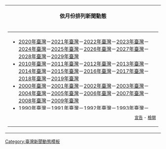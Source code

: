 <div style="align: center">
{| style="width: 100%; margin-top:7px; border:2px solid #cedff2; padding:2px; background-color:#f5faff; margin:auto;"
|- bgcolor="#cedff2"
| align="center" style="font-size:105%; font-weight:bold; padding:5px"|依月份排列新聞動態
|-
| align="center"|
{| style="background-color: transparent"
|-
|<div style = "overflow:scroll;height:250px;">
* [[2020年臺灣|2020年臺灣]]－[[2021年臺灣|2021年臺灣]]－[[2022年臺灣|2022年臺灣]]－[[2023年臺灣|2023年臺灣]]－[[2024年臺灣|2024年臺灣]]－[[2025年臺灣|2025年臺灣]]－[[2026年臺灣|2026年臺灣]]－[[2027年臺灣|2027年臺灣]]－[[2028年臺灣|2028年臺灣]]－[[2029年臺灣|2029年臺灣]]
* [[2010年臺灣|2010年臺灣]]－[[2011年臺灣|2011年臺灣]]－[[2012年臺灣|2012年臺灣]]－[[2013年臺灣|2013年臺灣]]－[[2014年臺灣|2014年臺灣]]－[[2015年臺灣|2015年臺灣]]－[[2016年臺灣|2016年臺灣]]－[[2017年臺灣|2017年臺灣]]－[[2018年臺灣|2018年臺灣]]－[[2019年臺灣|2019年臺灣]]
* [[2000年臺灣|2000年臺灣]]－[[2001年臺灣|2001年臺灣]]－[[2002年臺灣|2002年臺灣]]－[[2003年臺灣|2003年臺灣]]－[[2004年臺灣|2004年臺灣]]－[[2005年臺灣|2005年臺灣]]－[[2006年臺灣|2006年臺灣]]－[[2007年臺灣|2007年臺灣]]－[[2008年臺灣|2008年臺灣]]－[[2009年臺灣|2009年臺灣]]
* [[1990年臺灣|1990年臺灣]]－[[1991年臺灣|1991年臺灣]]－[[1992年臺灣|1992年臺灣]]－[[1993年臺灣|1993年臺灣]]－[[1994年臺灣|1994年臺灣]]－[[1995年臺灣|1995年臺灣]]－[[1996年臺灣|1996年臺灣]]－[[1997年臺灣|1997年臺灣]]－[[1998年臺灣|1998年臺灣]]－[[1999年臺灣|1999年臺灣]]
* [[1980年臺灣|1980年臺灣]]－[[1981年臺灣|1981年臺灣]]－[[1982年臺灣|1982年臺灣]]－[[1983年臺灣|1983年臺灣]]－[[1984年臺灣|1984年臺灣]]－[[1985年臺灣|1985年臺灣]]－[[1986年臺灣|1986年臺灣]]－[[1987年臺灣|1987年臺灣]]－[[1988年臺灣|1988年臺灣]]－[[1989年臺灣|1989年臺灣]]
* [[1970年臺灣|1970年臺灣]]－[[1971年臺灣|1971年臺灣]]－[[1972年臺灣|1972年臺灣]]－[[1973年臺灣|1973年臺灣]]－[[1974年臺灣|1974年臺灣]]－[[1975年臺灣|1975年臺灣]]－[[1976年臺灣|1976年臺灣]]－[[1977年臺灣|1977年臺灣]]－[[1978年臺灣|1978年臺灣]]－[[1979年臺灣|1979年臺灣]]
* [[1960年臺灣|1960年臺灣]]－[[1961年臺灣|1961年臺灣]]－[[1962年臺灣|1962年臺灣]]－[[1963年臺灣|1963年臺灣]]－[[1964年臺灣|1964年臺灣]]－[[1965年臺灣|1965年臺灣]]－[[1966年臺灣|1966年臺灣]]－[[1967年臺灣|1967年臺灣]]－[[1968年臺灣|1968年臺灣]]－[[1969年臺灣|1969年臺灣]]
* [[1950年臺灣|1950年臺灣]]－[[1951年臺灣|1951年臺灣]]－[[1952年臺灣|1952年臺灣]]－[[1953年臺灣|1953年臺灣]]－[[1954年臺灣|1954年臺灣]]－[[1955年臺灣|1955年臺灣]]－[[1956年臺灣|1956年臺灣]]－[[1957年臺灣|1957年臺灣]]－[[1958年臺灣|1958年臺灣]]－[[1959年臺灣|1959年臺灣]]
* [[1940年臺灣|1940年臺灣]]－[[1941年臺灣|1941年臺灣]]－[[1942年臺灣|1942年臺灣]]－[[1943年臺灣|1943年臺灣]]－[[1944年臺灣|1944年臺灣]]－[[1945年臺灣|1945年臺灣]]－[[1946年臺灣|1946年臺灣]]－[[1947年臺灣|1947年臺灣]]－[[1948年臺灣|1948年臺灣]]－[[1949年臺灣|1949年臺灣]]
* [[1930年臺灣|1930年臺灣]]－[[1931年臺灣|1931年臺灣]]－[[1932年臺灣|1932年臺灣]]－[[1933年臺灣|1933年臺灣]]－[[1934年臺灣|1934年臺灣]]－[[1935年臺灣|1935年臺灣]]－[[1936年臺灣|1936年臺灣]]－[[1937年臺灣|1937年臺灣]]－[[1938年臺灣|1938年臺灣]]－[[1939年臺灣|1939年臺灣]]
* [[1920年臺灣|1920年臺灣]]－[[1921年臺灣|1921年臺灣]]－[[1922年臺灣|1922年臺灣]]－[[1923年臺灣|1923年臺灣]]－[[1924年臺灣|1924年臺灣]]－[[1925年臺灣|1925年臺灣]]－[[1926年臺灣|1926年臺灣]]－[[1927年臺灣|1927年臺灣]]－[[1928年臺灣|1928年臺灣]]－[[1929年臺灣|1929年臺灣]]
* [[1910年臺灣|1910年臺灣]]－[[1911年臺灣|1911年臺灣]]－[[1912年臺灣|1912年臺灣]]－[[1913年臺灣|1913年臺灣]]－[[1914年臺灣|1914年臺灣]]－[[1915年臺灣|1915年臺灣]]－[[1916年臺灣|1916年臺灣]]－[[1917年臺灣|1917年臺灣]]－[[1918年臺灣|1918年臺灣]]－[[1919年臺灣|1919年臺灣]]
* [[1900年臺灣|1900年臺灣]]－[[1901年臺灣|1901年臺灣]]－[[1902年臺灣|1902年臺灣]]－[[1903年臺灣|1903年臺灣]]－[[1904年臺灣|1904年臺灣]]－[[1905年臺灣|1905年臺灣]]－[[1906年臺灣|1906年臺灣]]－[[1907年臺灣|1907年臺灣]]－[[1908年臺灣|1908年臺灣]]－[[1909年臺灣|1909年臺灣]]
</div>
<div style="text-align: right; ">
<sup>[[Wikipedia:宣告|宣告]] - [[Portal:臺灣新聞動態/Footer|檢閱]]</sup>
</div>
|}
|}</div>
<noinclude>
[[Category:臺灣新聞動態模板|Category:臺灣新聞動態模板]]
</noinclude>